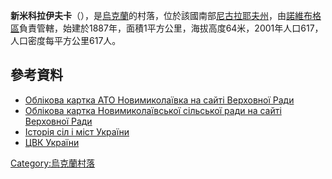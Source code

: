 <!-- 檔案不存在 [[Image:Новомиколаївська_ЗОШ.jpg|right]] -->
'''新米科拉伊夫卡'''（{{lang-uk|Новомиколаївка}}），是[[烏克蘭|烏克蘭]]的村落，位於該國南部[[尼古拉耶夫州|尼古拉耶夫州]]，由[[諾維布格區|諾維布格區]]負責管轄，始建於1887年，面積1平方公里，海拔高度64米，2001年人口617，人口密度每平方公里617人。

{{coord|47|40|0|N|32|12|50|E|scale:100000|display=title}}

==參考資料==
* [https://archive.is/20120721060400/w1.c1.rada.gov.ua/pls/z7502/A005?rdat1=17.12.2010&rf7571=22640 Облікова картка АТО Новимиколаївка на сайті Верховної Ради]
* [https://archive.is/20120716211648/w1.c1.rada.gov.ua/pls/z7502/A012?rdat1=17.12.2010&rf7691=8027&rid256=121 Облікова картка Новимиколаївської сільської ради на сайті Верховної Ради]
* [http://www.igsu.org.ua/Nikolaevskaja.obl/Novobugskij.rajon/Novonikolaevka.html Історія сіл і міст України]{{dead link|date=2018年3月 |bot=InternetArchiveBot |fix-attempted=yes }}
* [https://web.archive.org/web/20160304133306/http://www.cvk.gov.ua/pls/vm2010/WM02815?PID112=61&PID102=8027&PF7691=8027&rej=0&pt00_t001f01=800&pxto=0 ЦВК України]

{{Ukraine-geo-stub}}
[[Category:烏克蘭村落|Category:烏克蘭村落]]